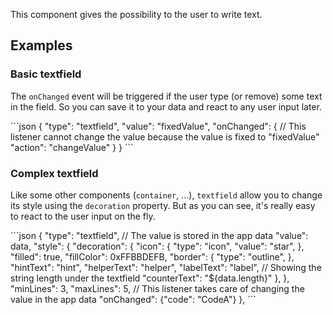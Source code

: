 
This component gives the possibility to the user to write text.

## Examples

### Basic textfield
The `onChanged` event will be triggered if the user type (or remove) some text in the field.
So you can save it to your data and react to any user input later.

<CodeBlock>
```json
{
    "type": "textfield",
    "value": "fixedValue",
    "onChanged": {
        // This listener cannot change the value because the value is fixed to "fixedValue"
        "action": "changeValue"
    }
}
```
</CodeBlock>


### Complex textfield
Like some other components (`container`, ...), `textfield` allow you to change its style using the `decoration` property.
But as you can see, it's really easy to react to the user input on the fly.

<CodeBlock>
```json
{
    "type": "textfield",
    // The value is stored in the app data
    "value": data,
    "style": {
        "decoration": {
            "icon": {
                "type": "icon",
                "value": "star",
            },
            "filled": true,
            "fillColor": 0xFFBBDEFB,
            "border": {
                "type": "outline",
            },
            "hintText": "hint",
            "helperText": "helper",
            "labelText": "label",
            // Showing the string length under the textfield
            "counterText": "${data.length}"
        },
    },
    "minLines": 3,
    "maxLines": 5,
    // This listener takes care of changing the value in the app data
    "onChanged": {"code": "CodeA"}
},
```
</CodeBlock>

<PropertyTable schema={schema}/>
